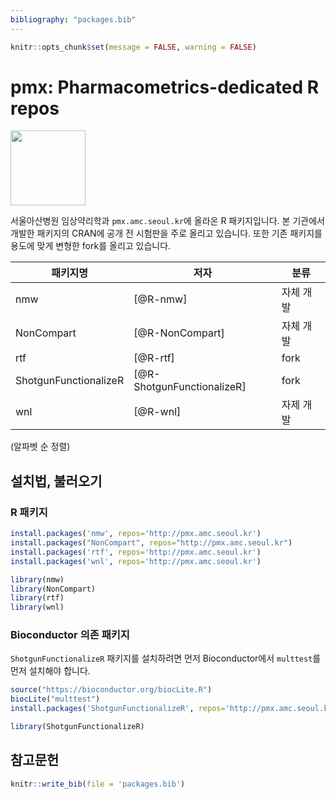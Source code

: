 ```yaml
---
bibliography: "packages.bib"
---
```


```r
knitr::opts_chunk$set(message = FALSE, warning = FALSE)
```

# pmx: Pharmacometrics-dedicated R repos

[<img src="https://shanmdphd.github.io/hex/NonCompart.png" height="120"/>](https://github.com/asancpt/NonCompart)

서울아산병원 임상약리학과 `pmx.amc.seoul.kr`에 올라온 R 패키지입니다.
본 기관에서 개발한 패키지의 CRAN에 공개 전 시험판을 주로 올리고 있습니다.
또한 기존 패키지를 용도에 맞게 변형한 fork를 올리고 있습니다.

|패키지명|저자|분류|
|---|---|---|
|nmw | [@R-nmw]| 자체 개발|
|NonCompart | [@R-NonCompart]| 자체 개발|
|rtf | [@R-rtf]| fork|
|ShotgunFunctionalizeR | [@R-ShotgunFunctionalizeR]| fork|
|wnl | [@R-wnl]| 자제 개발

(알파벳 순 정렬)


## 설치법, 불러오기

### R 패키지

```r
install.packages('nmw', repos='http://pmx.amc.seoul.kr')
install.packages("NonCompart", repos="http://pmx.amc.seoul.kr")
install.packages('rtf', repos='http://pmx.amc.seoul.kr')
install.packages('wnl', repos='http://pmx.amc.seoul.kr')
```

```r
library(nmw)
library(NonCompart)
library(rtf)
library(wnl)
```

### Bioconductor 의존 패키지

`ShotgunFunctionalizeR` 패키지를 설치하려면 먼저 Bioconductor에서 `multtest`를 먼저 설치해야 합니다.

```r
source("https://bioconductor.org/biocLite.R")
biocLite("multtest")
install.packages('ShotgunFunctionalizeR', repos='http://pmx.amc.seoul.kr')
```

```r
library(ShotgunFunctionalizeR)
```

## 참고문헌

```r
knitr::write_bib(file = 'packages.bib')
```

